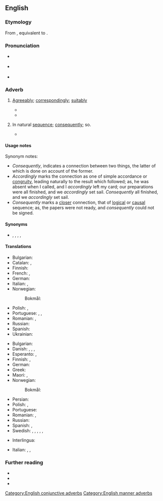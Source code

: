 ==English==

===Etymology===
From {{inh|en|enm|acordingli}}, equivalent to {{suffix|en|according|ly}}.

===Pronunciation===
* {{a|US}} {{IPA|en|/ə.ˈkɔɹ.dɪŋ.li/}}
* {{a|UK}} {{IPA|en|/əˈkɔː(ɹ).dɪŋ.li/}}
* {{audio|en|en-us-accordingly.ogg|Audio (US)}}

===Adverb===
{{en-adv}}

# {{lb|en|manner}} [[agreeably|Agreeably]]; [[correspondingly]]; [[suitably]]
#* {{RQ:Shakespeare Antony|passage=We may the number of ships behold, and so proceed '''accordingly'''.|3|9}}
#* {{quote-book|en|year=1895|author=H. G. Wells|title=The Time Machine|chapter=X|passage=Now, I still think that for this box of matches to have escaped the wear of time for immemorial years was a strange, and for me, a most fortunate thing. Yet oddly enough I found here a far more unlikely substance, and that was camphor. I found it in a sealed jar, that, by chance, I supposed had been really hermetically sealed. I fancied at first the stuff was paraffin wax, and smashed the jar '''accordingly'''. But the odor of camphor was unmistakable.}}
# {{lb|en|conjunctive}} In natural [[sequence]]; [[consequently]]; so.
#* {{quote-journal|1=en|year=1899|month=Feb|author=Joseph Conrad|authorlink=Joseph Conrad|title=The Heart of Darkness|journal=Blackwood's Edinburgh Magazine|page=200|passage='''Accordingly''' a young chap wearing his hat over the left eyebrow, some clerk I suppose, - there must have been clerks in the business, though the house was as still as a house in a city of the dead, - came from somewhere up-stairs, and led me forth.}}

====Usage notes====
Synonym notes:
* ''Consequently'', indicates a connection between two things, the latter of which is done on account of the former.
* ''Accordingly'' marks the connection as one of simple accordance or [[congruity]], leading naturally to the result which followed; as, he was absent when I called, and I ''accordingly'' left my card; our preparations were all finished, and we ''accordingly'' set sail. ''Consequently'' all finished, and we ''accordingly'' set sail.
* ''Consequently'' marks a [[closer]] connection, that of [[logical]] or [[causal]] sequence; as, the papers were not ready, and ''consequently'' could not be signed.

====Synonyms====
* {{l|en|consequently}}, {{l|en|therefore}}, {{l|en|wherefore}}, {{l|en|hence}}, {{l|en|so}}

====Translations====
{{trans-top|agreeably; correspondingly; suitably; in a manner conformable}}
* Bulgarian: {{t+|bg|съответно}}
* Catalan: {{t+|ca|apropiadament}}, {{t|ca|tal com correspon}}
* Finnish: {{t|fi|[[se]]n [[mukaisesti]]}}
* French: {{t+|fr|en conséquence}}, {{t+|fr|conséquemment}}
* German: {{t+|de|dementsprechend}}
* Italian: {{t+|it|conseguentemente}}, {{t|it|di conseguenza}}
* Norwegian: {{t+|no|deretter}}
*: Bokmål: {{t|nb|tilsvarende}}
{{trans-mid}}
* Polish: {{t+|pl|odpowiednio}}, {{t+|pl|stosownie}}
* Portuguese: {{t|pt|correspondentemente}}, {{t|pt|conformemente}}, {{t|pt|acordadamente}}
* Romanian: {{t|ro|în consecință}}, {{t|ro|[[prin]] [[urmare]]}}
* Russian: {{t+|ru|соотве́тственно}}
* Spanish: {{t|es|en consecuencia}}
* Ukrainian: {{t|uk|відпові́дно}}
{{trans-bottom}}

{{trans-top|in natural sequence; consequently; so}}
* Bulgarian: {{t+|bg|следователно}}
* Danish: {{t|da|ergo}}, {{t+|da|derfor}}, {{t|da|altså}}, {{t|da|følgelig}}
* Esperanto: {{t|eo|sekve}}, {{t|eo|laŭ tio sekvas}}
* Finnish: {{t+|fi|niinpä}}, {{t|fi|siispä}}
* German: {{t+|de|logischerweise}}
* Greek: {{t+|el|επομένως}}
* Maori: {{t|mi|nā konei}}, {{t|mi|nō konei}}
* Norwegian:
*: Bokmål: {{t|nb|følgelig}}
{{trans-mid}}
* Persian: {{t|fa|طبیعتاّ|tr=tabiatan|sc=fa-Arab}}
* Polish: {{t+|pl|więc}}, {{t+|pl|zatem}}
* Portuguese: {{t+|pt|consequentemente}}
* Romanian: {{t|ro|în conformitate}}, {{t|ro|[[ca]] [[atare]]}}
* Russian: {{t+|ru|сле́довательно}}
* Spanish: {{t+|es|por consiguiente}}, {{t|es|consecuentemente}}
* Swedish: {{t+|sv|därför}}, {{t+|sv|alltså}}, {{t-check|sv|följligen}}, {{t+|sv|följaktligen}}, {{t|sv|på grund af detta}}, {{t|sv|på denna grund}}
{{trans-bottom}}

{{checktrans-top}}
* Interlingua: {{t-check|ia|in consequentia}}
{{trans-mid}}
* Italian: {{t-check|it|di conseguenza}}, {{t-check|it|in conformità a}}, {{t+check|it|conformemente}}
{{trans-bottom}}

===Further reading===
* {{R:Webster 1913}}
* {{R:Century 1911}}
* {{R:OneLook}}

[[Category:English conjunctive adverbs]]
[[Category:English manner adverbs]]